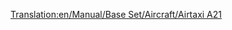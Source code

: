 [[Translation:en/Manual/Base Set/Aircraft/Airtaxi A21]]
{{en/Manual/Base Set/Aircraft/Aircraft|Cost=41.015 (82,030)
|Speed=947 kph (592 MPH)
|Annual=6.609 (13,218)
|Designed=1973
|Lifespan=24
|Capacity=260 passengers & 30 bags of mail
|Description=The first Airtaxi/Airbus plane. Fairly decent
|Real-lifeWikilink=[https://www.wikipedia.org/wiki/Airbus A300 Airbus A300]
}}